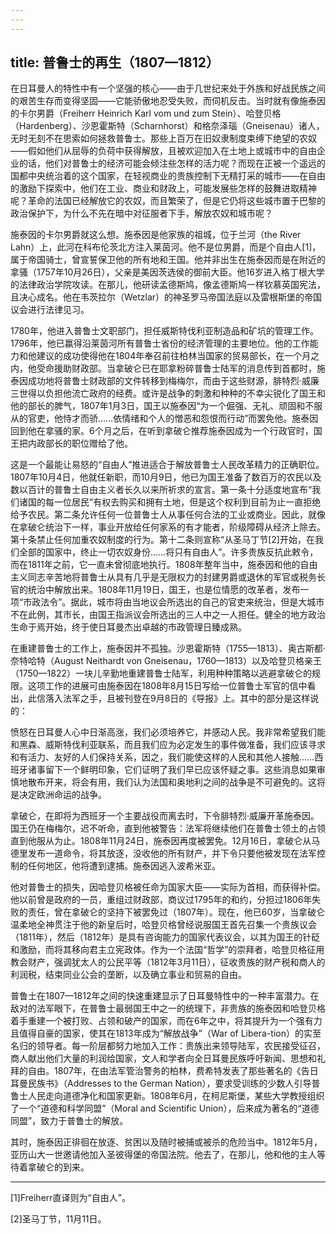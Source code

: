 ```yaml
---
---
---
```

title: 普鲁士的再生（1807—1812）
---




在日耳曼人的特性中有一个坚强的核心——由于几世纪来处于外族和好战民族之间的艰苦生存而变得坚固——它能骄傲地忍受失败，而伺机反击。当时就有像施泰因的卡尔男爵（Freiherr Heinrich Karl vom und zum Stein）、哈登贝格（Hardenberg）、沙恩霍斯特（Scharnhorst）和格奈泽瑙（Gneisenau）诸人，无时无刻不在思索如何拯救普鲁士。那些上百万在旧奴隶制度束缚下绝望的农奴——假如他们从屈辱的负荷中获得解放，且被欢迎加入在土地上或城市中的自由企业的话，他们对普鲁士的经济可能会倾注些怎样的活力呢？而现在正被一个遥远的国都中央统治着的这个国家，在轻视商业的贵族控制下无精打采的城市——在自由的激励下探索中，他们在工业、商业和财政上，可能发展些怎样的鼓舞进取精神呢？革命的法国已经解放它的农奴，而且繁荣了，但是它仍将这些城市置于巴黎的政治保护下，为什么不先在暗中对征服者下手，解放农奴和城市呢？

施泰因的卡尔男爵就这么想。施泰因是他家族的祖城，位于兰河（the River Lahn）上，此河在科布伦茨北方注入莱茵河。他不是位男爵，而是个自由人[1]，属于帝国骑士，曾宣誓保卫他的所有地和王国。他并非出生在施泰因而是在附近的拿骚（1757年10月26日），父亲是美因茨选侯的御前大臣。他16岁进入格丁根大学的法律政治学院攻读。在那儿，他研读孟德斯鸠，像孟德斯鸠一样钦慕英国宪法，且决心成名。他在韦茨拉尔（Wetzlar）的神圣罗马帝国法庭以及雷根斯堡的帝国议会进行法律见习。

1780年，他进入普鲁士文职部门，担任威斯特伐利亚制造品和矿坑的管理工作。1796年，他已赢得沿莱茵河所有普鲁士省份的经济管理的主要地位。他的工作能力和他建议的成功使得他在1804年奉召前往柏林当国家的贸易部长，在一个月之内，他受命援助财政部。当拿破仑已在耶拿粉碎普鲁士陆军的消息传到首都时，施泰因成功地将普鲁士财政部的文件转移到梅梅尔，而由于这些财源，腓特烈·威廉三世得以负担他流亡政府的经费。或许是战争的刺激和种种的不幸尖锐化了国王和他的部长的脾气，1807年1月3日，国王以施泰因“为一个倔强、无礼、顽固和不服从的官吏，他恃才而骄……依情绪和个人的憎恶和怨恨而行动”而罢免他。施泰因回到他在拿骚的家。6个月之后，在听到拿破仑推荐施泰因成为一个行政官时，国王把内政部长的职位赠给了他。

这是一个最能让易怒的“自由人”推进适合于解放普鲁士人民改革精力的正确职位。1807年10月4日，他就任新职，而10月9日，他已为国王准备了数百万的农民以及数以百计的普鲁士自由主义者长久以来所祈求的宣言。第一条十分适度地宣布“我们诸国的每一位居民”有权去购买和拥有土地，但是这个权利到目前为止一直拒绝给予农民。第二条允许任何一位普鲁士人从事任何合法的工业或商业。因此，就像在拿破仑统治下一样，事业开放给任何家系的有才能者，阶级障碍从经济上除去。第十条禁止任何加重农奴制度的行为。第十二条则宣称“从圣马丁节[2]开始，在我们全部的国家中，终止一切农奴身份……将只有自由人”。许多贵族反抗此敕令，而在1811年之前，它一直未曾彻底地执行。1808年整年当中，施泰因和他的自由主义同志辛苦地将普鲁士从具有几乎是无限权力的封建男爵或退休的军官或税务长官的统治中解放出来。1808年11月19日，国王，也是位情愿的改革者，发布一项“市政法令”。据此，城市将由当地议会所选出的自己的官吏来统治，但是大城市不在此例，其市长，由国王指派议会所选出的三人中之一人担任。健全的地方政治生命于焉开始，终于使日耳曼杰出卓越的市政管理日臻成熟。

在重建普鲁士的工作上，施泰因并不孤独。沙恩霍斯特（1755—1813）、奥古斯都·奈特哈特（August Neithardt von Gneisenau，1760—1813）以及哈登贝格亲王（1750—1822）一块儿辛勤地重建普鲁士陆军，利用种种策略以逃避拿破仑的规限。这项工作的进展可由施泰因在1808年8月15日写给一位普鲁士军官的信中看出，此信落入法军之手，且被刊登在9月8日的《导报》上。其中的部分是这样说的：

愤怒在日耳曼人心中日渐高涨，我们必须培养它，并感动人民。我非常希望我们能和黑森、威斯特伐利亚联系，而且我们应为必定发生的事件做准备，我们应该寻求和有活力、友好的人们保持关系，因之，我们能使这样的人民和其他人接触……西班牙诸事留下一个鲜明印象，它们证明了我们早已应该怀疑之事。这些消息如果审慎地散布开来，将会有用，我们认为法国和奥地利之间的战争是不可避免的。这将是决定欧洲命运的战争。



拿破仑，在即将为西班牙一个主要战役而离去时，下令腓特烈·威廉开革施泰因。国王仍在梅梅尔，迟不听命，直到他被警告：法军将继续他们在普鲁士领土的占领直到他服从为止。1808年11月24日，施泰因再度被罢免。12月16日，拿破仑从马德里发布一道命令，将其放逐，没收他的所有财产，并下令只要他被发现在法军控制的任何地区，他将遭到逮捕。施泰因逃入波希米亚。

他对普鲁士的损失，因哈登贝格被任命为国家大臣——实际为首相，而获得补偿。他以前曾是政府的一员，重组过财政部，商议过1795年的和约，分担过1806年失败的责任，曾在拿破仑的坚持下被罢免过（1807年）。现在，他已60岁，当拿破仑温柔地全神贯注于他的新皇后时，哈登贝格曾经说服国王首先召集一个贵族议会（1811年），然后（1812年）是具有咨询能力的国家代表议会，以其为国王的针砭和激励，而将其移向君主立宪政体。作为一个法国“哲学”的崇拜者，哈登贝格征用教会财产，强调犹太人的公民平等（1812年3月11日），征收贵族的财产税和商人的利润税，结束同业公会的垄断，以及确立事业和贸易的自由。

普鲁士在1807—1812年之间的快速重建显示了日耳曼特性中的一种丰富潜力。在敌对的法军眼下，在普鲁士最弱国王中之一的统理下，非贵族的施泰因和哈登贝格着手重建一个被打败、占领和破产的国家，而在6年之中，将其提升为一个强有力且值得自豪的国家，使其在1813年成为“解放战争”（War of Libera-tion）的实至名归的领导者。每一阶层都努力地加入工作：贵族出来领导陆军，农民接受征召，商人献出他们大量的利润给国家，文人和学者向全日耳曼民族呼吁新闻、思想和礼拜的自由。1807年，在由法军管治警务的柏林，费希特发表了那些著名的《告日耳曼民族书》（Addresses to the German Nation），要求受训练的少数人引导普鲁士人民走向道德净化和国家更新。1808年6月，在柯尼斯堡，某些大学教授组织了一个“道德和科学同盟”（Moral and Scientific Union），后来成为著名的“道德同盟”，致力于普鲁士的解放。

其时，施泰因正徘徊在放逐、贫困以及随时被捕或被杀的危险当中。1812年5月，亚历山大一世邀请他加入圣彼得堡的帝国法院。他去了，在那儿，他和他的主人等待着拿破仑的到来。



* * *



[1]Freiherr直译则为“自由人”。

[2]圣马丁节，11月11日。